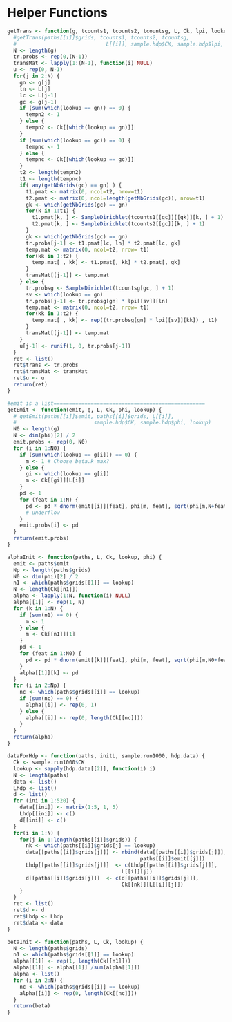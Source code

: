Helper Functions
========================================================


```r
getTrans <- function(g, tcounts1, tcounts2, tcountsg, L, Ck, lpi, lookup) {
  #getTrans(paths[[i]]$grids, tcounts1, tcounts2, tcountsg,
  #                             L[[i]], sample.hdp$CK, sample.hdp$lpi, lookup)
  N <- length(g)
  tr.probs <- rep(0,(N-1))
  transMat <- lapply(1:(N-1), function(i) NULL)
  u <- rep(0, N-1)
  for(j in 2:N) {
    gn <- g[j]
    ln <- L[j]
    lc <- L[j-1]
    gc <- g[j-1]
    if (sum(which(lookup == gn)) == 0) {
      tempn2 <- 1
    } else {
      tempn2 <- Ck[[which(lookup == gn)]]
    }
    if (sum(which(lookup == gc)) == 0) {
      tempnc <- 1
    } else {
      tempnc <- Ck[[which(lookup == gc)]]
    }
    t2 <- length(tempn2)
    t1 <- length(tempnc)
    if( any(getNbGrids(gc) == gn) ) {
      t1.pmat <- matrix(0, ncol=t2, nrow=t1)
      t2.pmat <- matrix(0, ncol=length(getNbGrids(gc)), nrow=t1)
      gk <- which(getNbGrids(gc) == gn)
      for(k in 1:t1) {
        t1.pmat[k, ] <- SampleDirichlet(tcounts1[[gc]][[gk]][k, ] + 1)
        t2.pmat[k, ] <- SampleDirichlet(tcounts2[[gc]][k, ] + 1)
      }
      gk <- which(getNbGrids(gc) == gn)
      tr.probs[j-1] <- t1.pmat[lc, ln] * t2.pmat[lc, gk]
      temp.mat <- matrix(0, ncol=t2, nrow= t1)
      for(kk in 1:t2) {
        temp.mat[ , kk] <- t1.pmat[, kk] * t2.pmat[, gk]
      }
      transMat[[j-1]] <- temp.mat
    } else {
      tr.probsg <- SampleDirichlet(tcountsg[gc, ] + 1)
      sv <- which(lookup == gn)
      tr.probs[j-1] <- tr.probsg[gn] * lpi[[sv]][ln]
      temp.mat <- matrix(0, ncol=t2, nrow= t1)
      for(kk in 1:t2) {
        temp.mat[ , kk] <- rep((tr.probsg[gn] * lpi[[sv]][kk]) , t1)
      }
      transMat[[j-1]] <- temp.mat
    }
    u[j-1] <- runif(1, 0, tr.probs[j-1])
  }
  ret <- list()
  ret$trans <- tr.probs
  ret$transMat <- transMat
  ret$u <- u
  return(ret)
}
```

```r
#emit is a list=================================================
getEmit <- function(emit, g, L, Ck, phi, lookup) {
  # getEmit(paths[[i]]$emit, paths[[i]]$grids, L[[i]],
  #                         sample.hdp$CK, sample.hdp$phi, lookup)
  N0 <- length(g)
  N <- dim(phi)[2] / 2
  emit.probs <- rep(0, N0)
  for (i in 1:N0) {
    if (sum(which(lookup == g[i])) == 0) {
      m <- 1 # Choose beta.k max?
    } else {
      gi <- which(lookup == g[i])
      m <- Ck[[gi]][L[i]]
    }
    pd <- 1
    for (feat in 1:N) {
      pd <- pd * dnorm(emit[[i]][feat], phi[m, feat], sqrt(phi[m,N+feat]))
      # underflow
    }
    emit.probs[i] <- pd
  }
  return(emit.probs)
}
```

```r
alphaInit <- function(paths, L, Ck, lookup, phi) {
  emit <- paths$emit
  Np <- length(paths$grids)
  N0 <- dim(phi)[2] / 2
  n1 <- which(paths$grids[[1]] == lookup)
  N <- length(Ck[[n1]])
  alpha <- lapply(1:N, function(i) NULL)
  alpha[[1]] <- rep(1, N)
  for (k in 1:N) {
    if (sum(n1) == 0) {
      m <- 1
    } else {
      m <- Ck[[n1]][1]
    }
    pd <- 1
    for (feat in 1:N0) {
      pd <- pd * dnorm(emit[[k]][feat], phi[m, feat], sqrt(phi[m,N0+feat]))
    }
    alpha[[1]][k] <- pd
  }
  for (i in 2:Np) {
    nc <- which(paths$grids[[i]] == lookup)
    if (sum(nc) == 0) {
      alpha[[i]] <- rep(0, 1)
    } else {
      alpha[[i]] <- rep(0, length(Ck[[nc]]))
    }
  }
  return(alpha)
}
```

```r
dataForHdp <- function(paths, initL, sample.run1000, hdp.data) {
  Ck <- sample.run1000$CK
  lookup <- sapply(hdp.data[[2]], function(i) i)
  N <- length(paths)
  data <- list()
  Lhdp <- list()
  d <- list()
  for (ini in 1:520) {
    data[[ini]] <- matrix(1:5, 1, 5)
    Lhdp[[ini]] <- c()
    d[[ini]] <- c()
  }
  for(i in 1:N) {
    for(j in 1:length(paths[[i]]$grids)) {
      nk <- which(paths[[i]]$grids[j] == lookup)
      data[[paths[[i]]$grids[j]]] <- rbind(data[[paths[[i]]$grids[j]]],
                                           paths[[i]]$emit[[j]])
      Lhdp[[paths[[i]]$grids[j]]]  <- c(Lhdp[[paths[[i]]$grids[j]]],
                                     L[[i]][j])
      d[[paths[[i]]$grids[j]]]  <- c(d[[paths[[i]]$grids[j]]],
                                     Ck[[nk]][L[[i]][j]])
    }
  }
  ret <- list()
  ret$d <- d
  ret$Lhdp <- Lhdp
  ret$data <- data
}
```



```r
betaInit <- function(paths, L, Ck, lookup) {
  N <- length(paths$grids)
  n1 <- which(paths$grids[[1]] == lookup)
  alpha[[1]] <- rep(1, length(Ck[[n1]]))
  alpha[[1]] <- alpha[[1]] /sum(alpha[[1]])
  alpha <- list()
  for (i in 2:N) {
    nc <- which(paths$grids[[i]] == lookup)
    alpha[[i]] <- rep(0, length(Ck[[nc]]))
  }
  return(beta)
}
```



